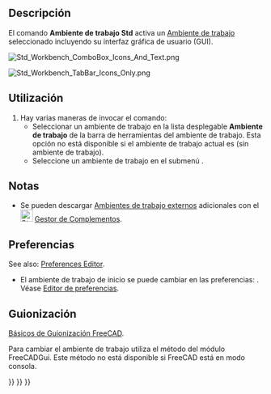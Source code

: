 <languages/>

<div class="mw-translate-fuzzy">
{{Docnav/es
|[[Std_RandomColor/es|AleatorioColor]]
|[[Std_TreeSyncView/es|ÁrbolSincVista]]
|[[Std_View_Menu/es|Std Vista Menú]]
|IconL=Std_RandomColor.svg
|IconR=Std_TreeSyncView.svg
|IconC=Freecad.svg
}}
</div>

<div class="mw-translate-fuzzy">
<!--Empty=1 to suppress icon-->
{{GuiCommand/es
|Name=Std Workbench
|Name/es=Ambiente de Trabajo Std
|Empty=1
|MenuLocation=Vista → Ambiente de Trabajo
|Workbenches=[[Workbenches/es|Ambiente de Trabajo]]
}}
</div>

<span id="Description"></span>
==Descripción==

<div class="mw-translate-fuzzy">
El comando '''Ambiente de trabajo Std ''' activa un [[Workbenches/es|Ambiente de trabajo]] seleccionado incluyendo su interfaz gráfica de usuario (GUI).
</div>

[[Image:Std_Workbench_ComboBox_Icons_And_Text.png]]
{{Caption|The default ComboBox Workbench selector type}}

[[Image:Std_Workbench_TabBar_Icons_Only.png]]
{{Caption|The optional TabBar Workbench selector type (here displayed with icons only) {{Version|1.0}}}}

<span id="Usage"></span>
==Utilización==

<div class="mw-translate-fuzzy">
#Hay varias maneras de invocar el comando:
#* Seleccionar un ambiente de trabajo en la lista desplegable '''Ambiente de trabajo''' de la barra de herramientas del ambiente de trabajo. Esta opción no está disponible si el ambiente de trabajo actual es {{incode|<none>}} (sin ambiente de trabajo).
#* Seleccione un ambiente de trabajo en el submenú {{MenuCommand|Vista → Ambiente de trabajo}}.
</div>

<span id="Notes"></span>
==Notas==

<div class="mw-translate-fuzzy">
* Se pueden descargar [[External_workbenches/es|Ambientes de trabajo externos]] adicionales con el [[Image:Std_AddonMgr.svg|24px]] [[Std_AddonMgr/es|Gestor de Complementos]].
</div>

<span id="Preferences"></span>
==Preferencias==

See also: [[Preferences_Editor|Preferences Editor]].

<div class="mw-translate-fuzzy">
* El ambiente de trabajo de inicio se puede cambiar en las preferencias: {{MenuCommand|Edición → Preferencias... → General → General → Inicio}}. Véase [[Preferences_Editor/es#General|Editor de preferencias]].
</div>

<span id="Scripting"></span>
==Guionización==

<div class="mw-translate-fuzzy">
{{Emphasis|Ver también:}} [[FreeCAD_Scripting_Basics/es|Básicos de Guionización FreeCAD]].
</div>

<div class="mw-translate-fuzzy">
Para cambiar el ambiente de trabajo utiliza el método {{incode|activateWorkbench}} del módulo FreeCADGui. Este método no está disponible si FreeCAD está en modo consola.
</div>

{{Code|code=
import FreeCADGui

FreeCADGui.activateWorkbench("PartDesignWorkbench")
}}


<div class="mw-translate-fuzzy">
{{Docnav/es
|[[Std_RandomColor/es|AleatorioColor]]
|[[Std_TreeSyncView/es|ÁrbolSincVista]]
|[[Std_View_Menu/es|Std Vista Menú]]
|IconL=Std_RandomColor.svg
|IconR=Std_TreeSyncView.svg
|IconC=Freecad.svg
}}
</div>

{{Std Base navi{{#translation:}}}}
{{Userdocnavi{{#translation:}}}}
{{Interface navi{{#translation:}}}}